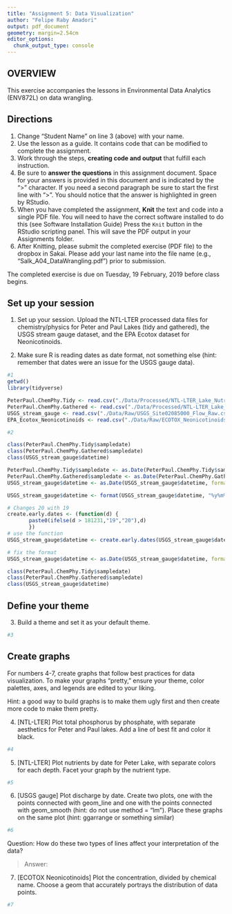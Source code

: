 ```yaml
---
title: "Assignment 5: Data Visualization"
author: "Felipe Raby Amadori"
output: pdf_document
geometry: margin=2.54cm
editor_options: 
  chunk_output_type: console
---
```


## OVERVIEW

This exercise accompanies the lessons in Environmental Data Analytics (ENV872L) on data wrangling. 

## Directions
1. Change "Student Name" on line 3 (above) with your name.
2. Use the lesson as a guide. It contains code that can be modified to complete the assignment.
3. Work through the steps, **creating code and output** that fulfill each instruction.
4. Be sure to **answer the questions** in this assignment document.
Space for your answers is provided in this document and is indicated by the ">" character.
If you need a second paragraph be sure to start the first line with ">".
You should notice that the answer is highlighted in green by RStudio. 
6. When you have completed the assignment, **Knit** the text and code into a single PDF file.
You will need to have the correct software installed to do this (see Software Installation Guide)
Press the `Knit` button in the RStudio scripting panel.
This will save the PDF output in your Assignments folder.
8. After Knitting, please submit the completed exercise (PDF file) to the dropbox in Sakai. Please add your last name into the file name (e.g., "Salk_A04_DataWrangling.pdf") prior to submission.

The completed exercise is due on Tuesday, 19 February, 2019 before class begins.

## Set up your session 
1. Set up your session. Upload the NTL-LTER processed data files for chemistry/physics for Peter and Paul Lakes (tidy and gathered), the USGS stream gauge dataset, and the EPA Ecotox dataset for Neonicotinoids. 

2. Make sure R is reading dates as date format, not something else (hint: remember that dates were an issue for the USGS gauge data).

```r
#1
getwd()
library(tidyverse)

PeterPaul.ChemPhy.Tidy <- read.csv("./Data/Processed/NTL-LTER_Lake_Nutrients_PeterPaul_Processed.csv")
PeterPaul.ChemPhy.Gathered <- read.csv("./Data/Processed/NTL-LTER_Lake_Nutrients_PeterPaulGathered_Processed.csv")
USGS_stream_gauge <- read.csv("./Data/Raw/USGS_Site02085000_Flow_Raw.csv")
EPA_Ecotox_Neonicotinoids <- read.csv("./Data/Raw/ECOTOX_Neonicotinoids_Mortality_raw.csv")

#2

class(PeterPaul.ChemPhy.Tidy$sampledate)
class(PeterPaul.ChemPhy.Gathered$sampledate)
class(USGS_stream_gauge$datetime)

PeterPaul.ChemPhy.Tidy$sampledate <- as.Date(PeterPaul.ChemPhy.Tidy$sampledate, format = "%Y-%m-%d") 
PeterPaul.ChemPhy.Gathered$sampledate <- as.Date(PeterPaul.ChemPhy.Gathered$sampledate, format = "%Y-%m-%d")
USGS_stream_gauge$datetime <- as.Date(USGS_stream_gauge$datetime, format = "%m/%d/%y")

USGS_stream_gauge$datetime <- format(USGS_stream_gauge$datetime, "%y%m%d")

# Changes 20 with 19
create.early.dates <- (function(d) {
       paste0(ifelse(d > 181231,"19","20"),d)
       })
# use the function
USGS_stream_gauge$datetime <- create.early.dates(USGS_stream_gauge$datetime)

# fix the format
USGS_stream_gauge$datetime <- as.Date(USGS_stream_gauge$datetime, format = "%Y%m%d") 

class(PeterPaul.ChemPhy.Tidy$sampledate)
class(PeterPaul.ChemPhy.Gathered$sampledate)
class(USGS_stream_gauge$datetime)


```
## Define your theme
3. Build a theme and set it as your default theme.

```r
#3

```

## Create graphs
For numbers 4-7, create graphs that follow best practices for data visualization. To make your graphs "pretty," ensure your theme, color palettes, axes, and legends are edited to your liking.

Hint: a good way to build graphs is to make them ugly first and then create more code to make them pretty.

4. [NTL-LTER] Plot total phosphorus by phosphate, with separate aesthetics for Peter and Paul lakes. Add a line of best fit and color it black.

```r
#4

```


5. [NTL-LTER] Plot nutrients by date for Peter Lake, with separate colors for each depth. Facet your graph by the nutrient type.

```r
#5

```


6. [USGS gauge] Plot discharge by date. Create two plots, one with the points connected with geom_line and one with the points connected with geom_smooth (hint: do not use method = "lm"). Place these graphs on the same plot (hint: ggarrange or something similar)

```r
#6

```
Question: How do these two types of lines affect your interpretation of the data?

> Answer:

7. [ECOTOX Neonicotinoids] Plot the concentration, divided by chemical name. Choose a geom that accurately portrays the distribution of data points.

```r
#7 

```


